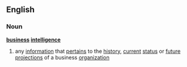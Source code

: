 ==English==
===Noun===
{{wikipedia}}
'''[[business]] [[intelligence]]'''
#any [[information]] that [[pertain]]s to the [[history]], [[current]] [[status]] or [[future projection]]s of a business [[organization]]